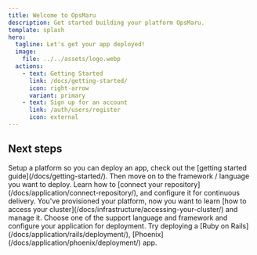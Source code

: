 ```yaml
---
title: Welcome to OpsMaru
description: Get started building your platform OpsMaru.
template: splash
hero:
  tagline: Let's get your app deployed!
  image:
    file: ../../assets/logo.webp
  actions:
    - text: Getting Started
      link: /docs/getting-started/
      icon: right-arrow
      variant: primary
    - text: Sign up for an account
      link: /auth/users/register
      icon: external
---
```



## Next steps

<CardGrid stagger>
	<Card title="Build a platform" icon="rocket">
    Setup a platform so you can deploy an app, check out the [getting started guide](/docs/getting-started/). Then move on to the framework / language you want to deploy.
	</Card>
	<Card title="Connect your repository" icon="add-document">
		Learn how to [connect your repository](/docs/application/connect-repository/), and configure it for continuous delivery.
	</Card>
	<Card title="Access your cluster" icon="approve-check-circle">
		You've provisioned your platform, now you want to learn [how to access your cluster](/docs/infrastructure/accessing-your-cluster/) and manage it.
	</Card>
	<Card title="Deploy your application" icon="open-book">
		Choose one of the support language and framework and configure your application for deployment. Try deploying a [Ruby on Rails](/docs/application/rails/deployment/), [Phoenix](/docs/application/phoenix/deployment/) app.
	</Card>
</CardGrid>
